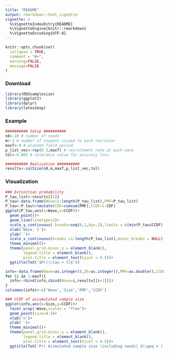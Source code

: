 ```yaml
---
title: "README"
output: rmarkdown::html_vignette
vignette: >
  %\VignetteIndexEntry{README}
  %\VignetteEngine{knitr::rmarkdown}
  %\VignetteEncoding{UTF-8}
---
```


```r
knitr::opts_chunk$set(
  collapse = TRUE,
  comment = "#>",
  warning=FALSE,
  message=FALSE
)
```

### Download

```r
library(RDSsamplesize)
library(ggplot2)
library(dplyr)
library(latex2exp)
```

### Example

```r
########## Setup ##########
n0<-10 # number of seeds
m<-3 # number of coupons issued to each recruiter
maxT<-9 # planned field period
p_list_vec<-rep(0.3,maxT) # recruitment rate at each wave
tol<-0.005 # tolerance value for accuracy loss

########## Realization ##########
results<-calSize(n0,m,maxT,p_list_vec,tol)
```

### Visualization 

```r
### Extinction probability
P_tau_list<-results[[1]]
P_tau<-data.frame(Wave=1:length(P_tau_list),PMF=P_tau_list)
P_tau<-P_tau%>%mutate(CDF=cumsum(PMF),CCDF=1-CDF)
ggplot(P_tau,aes(x=Wave,y=CCDF))+
  geom_point()+
  geom_line(linetype=2)+
  scale_y_continuous( breaks=seq(0,1,by=.1),limits = c(min(P_tau$CCDF),1))+
  xlab('Wave, t')+
  ylab('')+
  scale_x_continuous(breaks =1:length(P_tau_list),minor_breaks = NULL)+
  theme_minimal()+
  theme(panel.grid.minor.y = element_blank(),
        legend.title = element_blank(),
        plot.title = element_text(hjust = 0.5))+
  ggtitle(TeX('$Pr(\\tau > t)$'))


```


```r
info<-data.frame(Wave=as.integer(),Zk=as.integer(),PMF=as.double(),CCDF=as.double())
for (i in 1:maxT){
  info<-rbind(info,cbind(Wave=i,results[[i+1]]))
}
colnames(info)<-c('Wave','Size','PMF','CCDF')

### CCDF of accumulated sample size 
ggplot(info,aes(x=Size,y=CCDF))+
  facet_wrap(~Wave,scales = "free")+
  geom_point(size=0.5)+
  xlab('n')+
  ylab('')+
  theme_minimal()+
  theme(panel.grid.minor.y = element_blank(),
        legend.title = element_blank(),
        plot.title = element_text(hjust = 0.5))+
  ggtitle(TeX('Pr( Accmulated sample size (including seeds) $\\geq n | k$-th wave)'))




```
